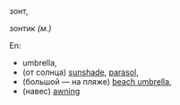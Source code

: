 зонт, 

зонтик ''(м.)'' 

En:
* umbrella, 
* (от солнца) [[sunshade]], [[parasol]], 
* (большой — на пляже) [[beach umbrella]], 
* (навес) [[awning]]